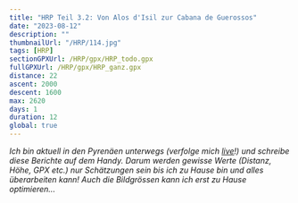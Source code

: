 ```yaml
---
title: "HRP Teil 3.2: Von Alos d'Isil zur Cabana de Guerossos"
date: "2023-08-12"
description: ""
thumbnailUrl: "/HRP/114.jpg"
tags: [HRP]
sectionGPXUrl: /HRP/gpx/HRP_todo.gpx
fullGPXUrl: /HRP/gpx/HRP_ganz.gpx
distance: 22
ascent: 2000
descent: 1600
max: 2620
days: 1
duration: 12
global: true
---
```


*Ich bin aktuell in den Pyrenäen unterwegs (verfolge mich <a href="/live">live</a>!) und schreibe diese Berichte auf dem Handy. Darum werden gewisse Werte (Distanz, Höhe, GPX etc.) nur Schätzungen sein bis ich zu Hause bin und alles überarbeiten kann! Auch die Bildgrössen kann ich erst zu Hause optimieren...*



<Img imageUrl="/HRP/111.jpg" description="" />
<Img imageUrl="/HRP/112.jpg" description="" />
<Img imageUrl="/HRP/113.jpg" description="" />
<Img imageUrl="/HRP/114.jpg" description="" />
